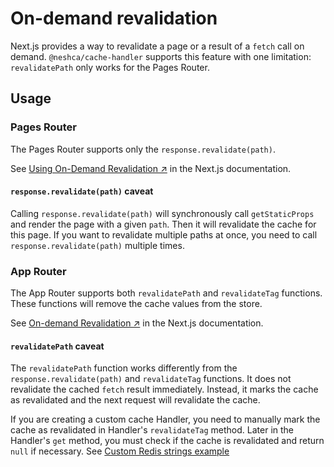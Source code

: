 # On-demand revalidation

Next.js provides a way to revalidate a page or a result of a `fetch` call on demand. `@neshca/cache-handler` supports this feature with one limitation: `revalidatePath` only works for the Pages Router.

## Usage

### Pages Router

The Pages Router supports only the `response.revalidate(path)`.

See [Using On-Demand Revalidation ↗](https://nextjs.org/docs/pages/building-your-application/data-fetching/incremental-static-regeneration#using-on-demand-revalidation) in the Next.js documentation.

#### `response.revalidate(path)` caveat

Calling `response.revalidate(path)` will synchronously call `getStaticProps` and render the page with a given `path`. Then it will revalidate the cache for this page. If you want to revalidate multiple paths at once, you need to call `response.revalidate(path)` multiple times.

### App Router

The App Router supports both `revalidatePath` and `revalidateTag` functions. These functions will remove the cache values from the store.

See [On-demand Revalidation ↗](https://nextjs.org/docs/app/building-your-application/data-fetching/fetching-caching-and-revalidating#on-demand-revalidation) in the Next.js documentation.

#### `revalidatePath` caveat

The `revalidatePath` function works differently from the `response.revalidate(path)` and `revalidateTag` functions. It does not revalidate the cached `fetch` result immediately. Instead, it marks the cache as revalidated and the next request will revalidate the cache.

If you are creating a custom cache Handler, you need to manually mark the cache as revalidated in Handler's `revalidateTag` method. Later in the Handler's `get` method, you must check if the cache is revalidated and return `null` if necessary. See [Custom Redis strings example](/usage/creating-a-custom-handler#guide)
